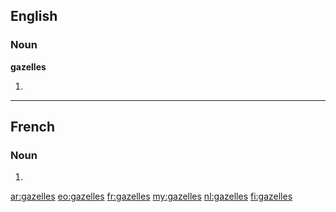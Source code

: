 ==English==

===Noun===
'''gazelles'''

# {{plural of|gazelle}}

----

==French==

===Noun===
{{head|fr|plural}} {{f|p}}

# {{plural of|gazelle|lang=fr}}

[[ar:gazelles]]
[[eo:gazelles]]
[[fr:gazelles]]
[[my:gazelles]]
[[nl:gazelles]]
[[fi:gazelles]]